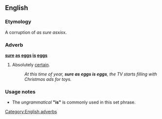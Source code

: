 ==English==

===Etymology===
A corruption of ''as sure as ''x'' is ''x.

===Adverb===
'''[[sure]] [[as]] [[eggs]] [[is]] [[eggs]]'''

# {{context|simile|colloquial}} Absolutely [[certain]].
#: ''At this time of year, '''sure as eggs is eggs''', the TV starts filling with Christmas ads for toys.''

===Usage notes===
* The ''ungrammatical'' '''"is"''' is commonly used in this set phrase.

[[Category:English adverbs]]